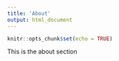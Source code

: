 ```yaml
---
title: 'About'
output: html_document
---
```


```r
knitr::opts_chunk$set(echo = TRUE)
```

This is the about section